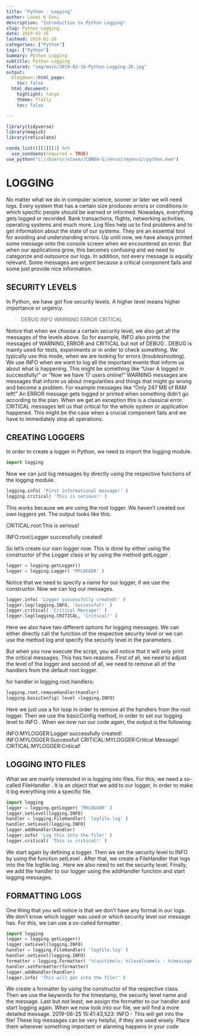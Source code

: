 ```yaml
---
title: "Python - Logging"
author: Laxmi K Soni 
description: "Introduction to Python Logging"
slug: Python Logging
date: 2019-02-16
lastmod: 2019-02-16
categories: ["Python"]
tags: ["Python"]
Summary: Python Logging
subtitle: Python Logging
featured: "img/main/2019-02-16-Python-Logging-26.jpg"
output:
  blogdown::html_page:
    toc: false
  html_document:
    highlight: tango
    theme: flatly
    toc: false

---
```



```r
library(tidyverse)
library(magick)
library(reticulate)

conda_list()[[1]][1] %>% 
  use_condaenv(required = TRUE)
use_python("C://Users//slaxm//CONDA~1//envs//myenv1//python.exe")

```

# LOGGING

No matter what we do in computer science, sooner or later we will need logs. Every system that has a certain size produces errors or conditions in which specific people should be warned or informed. Nowadays, everything gets logged or recorded. Bank transactions, flights, networking activities, operating systems and much more. Log files help us to find problems and to get information about the state of our systems. They are an essential tool for avoiding and understanding errors.
Up until now, we have always printed some message onto the console screen when we encountered an error. But when our applications grow, this becomes confusing and we need to categorize and outsource our logs. In addition, not every message is equally relevant. Some messages are urgent because a critical component fails and some just provide nice information.

## SECURITY LEVELS

In Python, we have got five security levels. A higher level means higher importance or urgency.

> DEBUG
> INFO
> WARNING
> ERROR
> CRITICAL

Notice that when we choose a certain security level, we also get all the messages of the levels above. So for example, INFO also prints the messages of WARNING, ERROR and CRITICAL but not of DEBUG .
DEBUG is mainly used for tests, experiments or in order to check something. We typically use this mode, when we are looking for errors (troubleshooting).
We use INFO when we want to log all the important events that inform us about what is happening. This might be something like “User A logged in successfully!” or “Now we have 17 users online!”
WARNING messages are messages that inform us about irregularities and things that might go wrong and become a problem. For example messages like “Only 247 MB of RAM left!”
An ERROR message gets logged or printed when something didn’t go according to the plan. When we get an exception this is a classical error.
CRITICAL messages tell us that critical for the whole system or application happened. This might be the case when a crucial component fails and we have to immediately stop all operations.


## CREATING LOGGERS

In order to create a logger in Python, we need to import the logging  module.

```python
import logging
```

Now we can just log messages by directly using the respective functions of the logging module.

```python
logging.info( 'First informational message!' )
logging.critical( 'This is serious!' )
```

This works because we are using the root logger. We haven’t created our own loggers yet. The output looks like this:

CRITICAL:root:This is serious!

INFO:root:Logger successfully created!

So let’s create our own logger now. This is done by either using the constructor of the Logger class or by using the method getLogger .

```python
logger = logging.getLogger()
logger = logging.Logger( 'MYLOGGER' )
```
Notice that we need to specify a name for our logger, if we use the constructor. Now we can log our messages.

```python
logger.info( 'Logger successfully created!' )
logger.log(logging.INFO, 'Successful!' )
logger.critical( 'Critical Message!' )
logger.log(logging.CRITICAL, 'Critical!' )
```

Here we also have two different options for logging messages. We can either directly call the function of the respective security level or we can use the method log and specify the security level in the parameters.

But when you now execute the script, you will notice that it will only print the critical messages. This has two reasons. First of all, we need to adjust the level of the logger and second of all, we need to remove all of the handlers from the default root logger.

for handler in logging.root.handlers:

```python

logging.root.removeHandler(handler)
logging.basicConfig( level =logging.INFO)

```

Here we just use a for loop in order to remove all the handlers from the root logger. Then we use the basicConfig method, in order to set our logging level to INFO . When we now run our code again, the output is the following:

INFO:MYLOGGER:Logger successfully created!
INFO:MYLOGGER:Successful!
CRITICAL:MYLOGGER:Critical Message!
CRITICAL:MYLOGGER:Critical!

## LOGGING INTO FILES

What we are mainly interested in is logging into files. For this, we need a so-called FileHandler . It is an object that we add to our logger, in order to make it log everything into a specific file.

```python
import logging
logger = logging.getLogger( 'MYLOGGER' )
logger.setLevel(logging.INFO)
handler = logging.FileHandler( 'logfile.log' )
handler.setLevel(logging.INFO)
logger.addHandler(handler)
logger.info( 'Log this into the file!' )
logger.critical( 'This is critical!' )
```

We start again by defining a logger. Then we set the security level to INFO by using the function setLevel . After that, we create a FileHandler that logs into the file logfile.log . Here we also need to set the security level. Finally, we add the handler to our logger using the addHandler function and start logging messages.

## FORMATTING LOGS

One thing that you will notice is that we don’t have any format in our logs. We don’t know which logger was used or which security level our message has. For this, we can use a so-called formatter .
```python
import logging
logger = logging.getLogger()
logger.setLevel(logging.INFO)
handler = logging.FileHandler( 'logfile.log' )
handler.setLevel(logging.INFO)
formatter = logging.Formatter( '%(asctime)s: %(levelname)s - %(message)s' )
handler.setFormatter(formatter)
logger.addHandler(handler)
logger.info( 'This will get into the file!' )
```

We create a formatter by using the constructor of the respective class. Then we use the keywords for the timestamp, the security level name and the message. Last but not least, we assign the formatter to our handler and start logging again. When we now look into our file, we will find a more detailed message.
2019-06-25 15:41:43,523: INFO - This will get into the file!
These log messages can be very helpful, if they are used wisely. Place them wherever something important or alarming happens in your code
